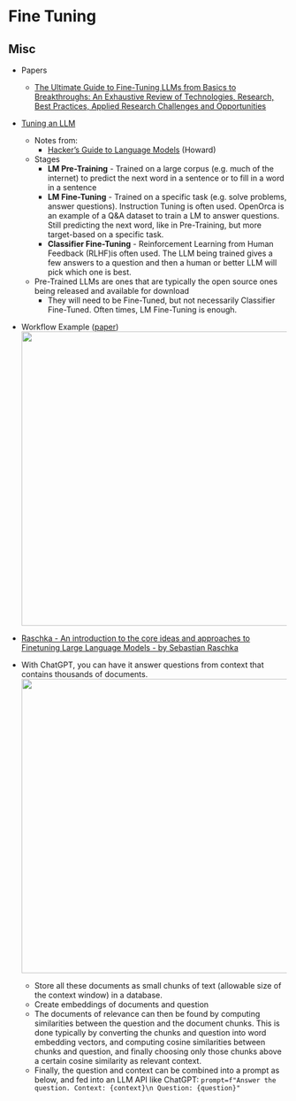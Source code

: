 # Fine Tuning {#sec-nlp-fintun .unnumbered}

## Misc {#sec-nlp-fintun-misc .unnumbered}

-   Papers

    -   [The Ultimate Guide to Fine-Tuning LLMs from Basics to Breakthroughs: An Exhaustive Review of Technologies, Research, Best Practices, Applied Research Challenges and Opportunities](https://arxiv.org/abs/2408.13296)

-   [[T]{.underline}](https://arxiv.org/abs/2408.13296)[uning an LLM]{.underline}

    -   Notes from:
        -   [Hacker's Guide to Language Models](https://www.youtube.com/watch?v=jkrNMKz9pWU) (Howard)
    -   Stages
        -   **LM Pre-Training** - Trained on a large corpus (e.g. much of the internet) to predict the next word in a sentence or to fill in a word in a sentence
        -   **LM Fine-Tuning** - Trained on a specific task (e.g. solve problems, answer questions). Instruction Tuning is often used. OpenOrca is an example of a Q&A dataset to train a LM to answer questions. Still predicting the next word, like in Pre-Training, but more target-based on a specific task.
        -   **Classifier Fine-Tuning** - Reinforcement Learning from Human Feedback (RLHF)is often used. The LLM being trained gives a few answers to a question and then a human or better LLM will pick which one is best.
    -   Pre-Trained LLMs are ones that are typically the open source ones being released and available for download
        -   They will need to be Fine-Tuned, but not necessarily Classifier Fine-Tuned. Often times, LM Fine-Tuning is enough.

-   Workflow Example ([paper](https://huyenchip.com/2023/04/11/llm-engineering.html))\
    ![](./_resources/NLP,_Fine_Tuning.resources/image.png){.lightbox width="532"}

-   [Raschka - An introduction to the core ideas and approaches to Finetuning Large Language Models - by Sebastian Raschka](https://magazine.sebastianraschka.com/p/finetuning-large-language-models?utm_source=post-email-title&publication_id=1174659&post_id=115943216&isFreemail=true&utm_medium=email)

-   With ChatGPT, you can have it answer questions from context that contains thousands of documents.\
    ![](./_resources/NLP,_Fine_Tuning.resources/image.1.png){.lightbox width="532"}

    -   Store all these documents as small chunks of text (allowable size of the context window) in a database.
    -   Create embeddings of documents and question
    -   The documents of relevance can then be found by computing similarities between the question and the document chunks. This is done typically by converting the chunks and question into word embedding vectors, and computing cosine similarities between chunks and question, and finally choosing only those chunks above a certain cosine similarity as relevant context.
    -   Finally, the question and context can be combined into a prompt as below, and fed into an LLM API like ChatGPT: `prompt=f"Answer the question. Context: {context}\n Question: {question}"`
